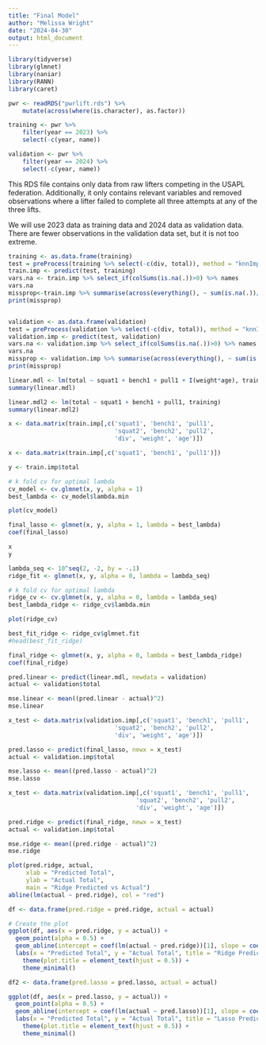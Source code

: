 ```yaml
---
title: "Final Model"
author: "Melissa Wright"
date: "2024-04-30"
output: html_document
---
```


```r
library(tidyverse)
library(glmnet)
library(naniar)
library(RANN)
library(caret)
```

```r
pwr <- readRDS("pwrlift.rds") %>% 
    mutate(across(where(is.character), as.factor))

training <- pwr %>% 
    filter(year == 2023) %>%
    select(-c(year, name)) 

validation <- pwr %>%
    filter(year == 2024) %>%
    select(-c(year, name)) 

```

This RDS file contains only data from raw lifters competing in the USAPL federation. Additionally, it only contains relevant variables and removed observations where a lifter failed to complete all three attempts at any of the three lifts.

We will use 2023 data as training data and 2024 data as validation data. There are fewer observations in the validation data set, but it is not too extreme. 


```r
training <- as.data.frame(training)
test = preProcess(training %>% select(-c(div, total)), method = "knnImpute") # remove total and division (too many levels)
train.imp <- predict(test, training)
vars.na <- train.imp %>% select_if(colSums(is.na(.))>0) %>% names
vars.na
missprop<-train.imp %>% summarise(across(everything(), ~ sum(is.na(.))/length(.)))
print(missprop)


validation <- as.data.frame(validation)
test = preProcess(validation %>% select(-c(div, total)), method = "knnImpute") # remove total and division (too many levels)
validation.imp <- predict(test, validation)
vars.na <- validation.imp %>% select_if(colSums(is.na(.))>0) %>% names
vars.na
missprop <- validation.imp %>% summarise(across(everything(), ~ sum(is.na(.))/length(.)))
print(missprop)
```



```r
linear.mdl <- lm(total ~ squat1 + bench1 + pull1 + I(weight*age), training)
summary(linear.mdl)

linear.mdl2 <- lm(total ~ squat1 + bench1 + pull1, training)
summary(linear.mdl2)
```


```r
x <- data.matrix(train.imp[,c('squat1', 'bench1', 'pull1',
                              'squat2', 'bench2', 'pull2', 
                              'div', 'weight', 'age')])

x <- data.matrix(train.imp[,c('squat1', 'bench1', 'pull1')])

y <- train.imp$total

# k fold cv for optimal lambda
cv_model <- cv.glmnet(x, y, alpha = 1)
best_lambda <- cv_model$lambda.min

plot(cv_model)

final_lasso <- glmnet(x, y, alpha = 1, lambda = best_lambda)
coef(final_lasso)
```


```r
x
y

lambda_seq <- 10^seq(2, -2, by = -.1)
ridge_fit <- glmnet(x, y, alpha = 0, lambda = lambda_seq)

# k fold cv for optimal lambda
ridge_cv <- cv.glmnet(x, y, alpha = 0, lambda = lambda_seq)
best_lambda_ridge <- ridge_cv$lambda.min

plot(ridge_cv)

best_fit_ridge <- ridge_cv$glmnet.fit
#head(best_fit_ridge)

final_ridge <- glmnet(x, y, alpha = 0, lambda = best_lambda_ridge)
coef(final_ridge)

```


```r
pred.linear <- predict(linear.mdl, newdata = validation)
actual <- validation$total

mse.linear <- mean((pred.linear - actual)^2)
mse.linear
```



```r
x_test <- data.matrix(validation.imp[,c('squat1', 'bench1', 'pull1',
                              'squat2', 'bench2', 'pull2', 
                              'div', 'weight', 'age')])

pred.lasso <- predict(final_lasso, newx = x_test)
actual <- validation.imp$total

mse.lasso <- mean((pred.lasso - actual)^2)
mse.lasso
```


```r
x_test <- data.matrix(validation.imp[,c('squat1', 'bench1', 'pull1',
                                    'squat2', 'bench2', 'pull2', 
                                    'div', 'weight', 'age')])

pred.ridge <- predict(final_ridge, newx = x_test)
actual <- validation.imp$total

mse.ridge <- mean((pred.ridge - actual)^2)
mse.ridge

plot(pred.ridge, actual, 
     xlab = "Predicted Total",
     ylab = "Actual Total",
     main = "Ridge Predicted vs Actual")
abline(lm(actual ~ pred.ridge), col = "red")
```


```r
df <- data.frame(pred.ridge = pred.ridge, actual = actual)

# Create the plot
ggplot(df, aes(x = pred.ridge, y = actual)) +
  geom_point(alpha = 0.5) +
  geom_abline(intercept = coef(lm(actual ~ pred.ridge))[1], slope = coef(lm(actual ~ pred.ridge))[2], color = "red") +
  labs(x = "Predicted Total", y = "Actual Total", title = "Ridge Predicted vs Actual") +
    theme(plot.title = element_text(hjust = 0.5)) +
    theme_minimal()
```


```r
df2 <- data.frame(pred.lasso = pred.lasso, actual = actual)

ggplot(df, aes(x = pred.lasso, y = actual)) +
  geom_point(alpha = 0.5) +
  geom_abline(intercept = coef(lm(actual ~ pred.lasso))[1], slope = coef(lm(actual ~ pred.lasso))[2], color = "red") +
  labs(x = "Predicted Total", y = "Actual Total", title = "Lasso Predicted vs Actual") +
    theme(plot.title = element_text(hjust = 0.5)) +
    theme_minimal()
```

